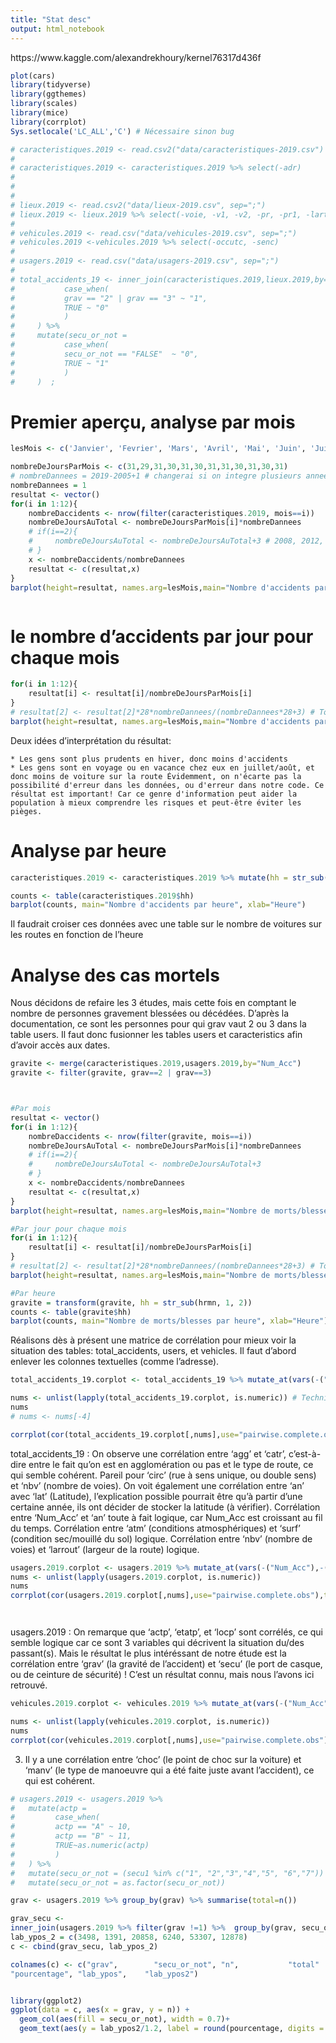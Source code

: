 ---
title: "Stat desc"
output: html_notebook
---


https://www.kaggle.com/alexandrekhoury/kernel76317d436f
```{r}
plot(cars)
library(tidyverse)
library(ggthemes)
library(scales)
library(mice)
library(corrplot)
Sys.setlocale('LC_ALL','C') # Nécessaire sinon bug
```

```{r}
# caracteristiques.2019 <- read.csv2("data/caracteristiques-2019.csv")
# 
# caracteristiques.2019 <- caracteristiques.2019 %>% select(-adr) 
# 
# 
# 
# lieux.2019 <- read.csv2("data/lieux-2019.csv", sep=";")
# lieux.2019 <- lieux.2019 %>% select(-voie, -v1, -v2, -pr, -pr1, -lartpc, -larrout)
# 
# vehicules.2019 <- read.csv("data/vehicules-2019.csv", sep=";")
# vehicules.2019 <-vehicules.2019 %>% select(-occutc, -senc)
# 
# usagers.2019 <- read.csv("data/usagers-2019.csv", sep=";")
# 
# total_accidents_19 <- inner_join(caracteristiques.2019,lieux.2019,by=c("Num_Acc"="Num_Acc")) %>% mutate(grav_or_not = 
#           case_when(
#           grav == "2" | grav == "3" ~ "1",
#           TRUE ~ "0"
#           )
#     ) %>% 
#     mutate(secu_or_not = 
#           case_when(
#           secu_or_not == "FALSE"  ~ "0",
#           TRUE ~ "1"
#           )
#     )  ;


```



# Premier aperçu, analyse par mois

```{r}

lesMois <- c('Janvier', 'Fevrier', 'Mars', 'Avril', 'Mai', 'Juin', 'Juillet', 'Aout', 'Septembre', 'Octobre', 'Novembre', 'Decembre')

nombreDeJoursParMois <- c(31,29,31,30,31,30,31,31,30,31,30,31)
# nombreDannees = 2019-2005+1 # changerai si on integre plusieurs annees
nombreDannees = 1
resultat <- vector()
for(i in 1:12){
    nombreDaccidents <- nrow(filter(caracteristiques.2019, mois==i))
    nombreDeJoursAuTotal <- nombreDeJoursParMois[i]*nombreDannees
    # if(i==2){
    #     nombreDeJoursAuTotal <- nombreDeJoursAuTotal+3 # 2008, 2012, et 2016 sont bisextiles! Donc un jour de plus en fevrier
    # }
    x <- nombreDaccidents/nombreDannees
    resultat <- c(resultat,x)
}
barplot(height=resultat, names.arg=lesMois,main="Nombre d'accidents par mois",las=2)



```


# le nombre d'accidents par jour pour chaque mois
```{r}
for(i in 1:12){
    resultat[i] <- resultat[i]/nombreDeJoursParMois[i]
}
# resultat[2] <- resultat[2]*28*nombreDannees/(nombreDannees*28+3) # Toujours pour les années bissextiles
barplot(height=resultat, names.arg=lesMois,main="Nombre d'accidents par jour pour chaque mois",las=2)

```

Deux idées d'interprétation du résultat:

    * Les gens sont plus prudents en hiver, donc moins d'accidents
    * Les gens sont en voyage ou en vacance chez eux en juillet/août, et donc moins de voiture sur la route Évidemment, on n'écarte pas la possibilité d'erreur dans les données, ou d'erreur dans notre code. Ce résultat est important! Car ce genre d'information peut aider la population à mieux comprendre les risques et peut-être éviter les pièges.


# Analyse par heure
```{r}


caracteristiques.2019 <- caracteristiques.2019 %>% mutate(hh = str_sub(hrmn, 1, 2))

counts <- table(caracteristiques.2019$hh)
barplot(counts, main="Nombre d'accidents par heure", xlab="Heure")


```

Il faudrait croiser ces données avec une table sur le nombre de voitures sur les routes en fonction de l'heure



# Analyse des cas mortels


Nous décidons de refaire les 3 études, mais cette fois en comptant le nombre de personnes gravement blessées ou décédées. D'après la documentation, ce sont les personnes pour qui grav vaut 2 ou 3 dans la table users. Il faut donc fusionner les tables users et caracteristics afin d'avoir accès aux dates.


```{r}
gravite <- merge(caracteristiques.2019,usagers.2019,by="Num_Acc")
gravite <- filter(gravite, grav==2 | grav==3)



#Par mois
resultat <- vector()
for(i in 1:12){
    nombreDaccidents <- nrow(filter(gravite, mois==i))
    nombreDeJoursAuTotal <- nombreDeJoursParMois[i]*nombreDannees
    # if(i==2){
    #     nombreDeJoursAuTotal <- nombreDeJoursAuTotal+3
    # }
    x <- nombreDaccidents/nombreDannees
    resultat <- c(resultat,x)
}
barplot(height=resultat, names.arg=lesMois,main="Nombre de morts/blesses par mois",las=2)

#Par jour pour chaque mois
for(i in 1:12){
    resultat[i] <- resultat[i]/nombreDeJoursParMois[i]
}
# resultat[2] <- resultat[2]*28*nombreDannees/(nombreDannees*28+3) # Toujours pour les années bissextiles
barplot(height=resultat, names.arg=lesMois,main="Nombre de morts/blesses par jour pour chaque mois",las=2)

#Par heure
gravite = transform(gravite, hh = str_sub(hrmn, 1, 2))
counts <- table(gravite$hh)
barplot(counts, main="Nombre de morts/blesses par heure", xlab="Heure")

```


Réalisons dès à présent une matrice de corrélation pour mieux voir la situation des tables: total_accidents, users, et vehicles. Il faut d'abord enlever les colonnes textuelles (comme l'adresse).


```{r}

total_accidents_19.corplot <- total_accidents_19 %>% mutate_at(vars(-("Num_Acc"), -("long"), -("lat"),-("dep")) ,as.numeric) %>% select(-Num_Acc, -an)

nums <- unlist(lapply(total_accidents_19.corplot, is.numeric)) # Technique pour ne garder que les colonnes numériques
nums
# nums <- nums[-4]

corrplot(cor(total_accidents_19.corplot[,nums],use="pairwise.complete.obs"),type = "upper",mar=c(0,0,0,0))


```



total_accidents_19 :  On observe une corrélation entre 'agg' et 'catr', c'est-à-dire entre le fait qu'on est en agglomération ou pas et le type de route, ce qui semble cohérent. Pareil pour 'circ' (rue à sens unique, ou double sens) et 'nbv' (nombre de voies). On voit également une corrélation entre 'an' avec 'lat' (Latitude), l'explication possible pourrait être qu'à partir d'une certaine année, ils ont décider de stocker la latitude (à vérifier). Corrélation entre 'Num_Acc' et 'an' toute à fait logique, car Num_Acc est croissant au fil du temps. Corrélation entre 'atm' (conditions atmosphériques) et 'surf' (condition sec/mouillé du sol) logique. Corrélation entre 'nbv' (nombre de voies) et 'larrout' (largeur de la route) logique.



```{r}

usagers.2019.corplot <- usagers.2019 %>% mutate_at(vars(-("Num_Acc"),-("id_vehicule"), -("num_veh"), -("an_nais") ),as.numeric) %>% select(-secu1, -secu2, -secu3, -Num_Acc, -an_nais)
nums <- unlist(lapply(usagers.2019.corplot, is.numeric))
nums
corrplot(cor(usagers.2019.corplot[,nums],use="pairwise.complete.obs"),type = "upper",mar=c(0,0,0,0))




```


usagers.2019 : On remarque que 'actp', 'etatp', et 'locp' sont corrélés, ce qui semble logique car ce sont 3 variables qui décrivent la situation du/des passant(s). Mais le résultat le plus intéréssant de notre étude est la corrélation entre 'grav' (la gravité de l'accident) et 'secu' (le port de casque, ou de ceinture de sécurité) ! C'est un résultat connu, mais nous l'avons ici retrouvé.

```{r}
vehicules.2019.corplot <- vehicules.2019 %>% mutate_at(vars(-("Num_Acc"),-("id_vehicule"), -("num_veh")),as.numeric) %>% select(-Num_Acc)

nums <- unlist(lapply(vehicules.2019.corplot, is.numeric))
nums
corrplot(cor(vehicules.2019.corplot[,nums],use="pairwise.complete.obs"),type = "upper",mar=c(0,0,0,0))
```


3) Il y a une corrélation entre 'choc' (le point de choc sur la voiture) et 'manv' (le type de manoeuvre qui a été faite juste avant l'accident), ce qui est cohérent.


```{r}
# usagers.2019 <- usagers.2019 %>% 
#   mutate(actp = 
#         case_when(
#         actp == "A" ~ 10,
#         actp == "B" ~ 11,
#         TRUE~as.numeric(actp)
#         )
#   ) %>% 
#   mutate(secu_or_not = (secu1 %in% c("1", "2","3","4","5", "6","7")) | (secu2 %in% c("1", "2","3","4","5", "6","7")) | (secu3 %in% c("1", "2","3","4","5", "6","7")), secu_level = (secu1 %in% c("1", "2","3","4","5", "6","7")) + (secu2 %in% c("1", "2","3","4","5", "6","7")) + (secu3 %in% c("1", "2","3","4","5", "6","7"))) %>% 
#   mutate(secu_or_not = as.factor(secu_or_not))

grav <- usagers.2019 %>% group_by(grav) %>% summarise(total=n())

grav_secu <- 
inner_join(usagers.2019 %>% filter(grav !=1) %>%  group_by(grav, secu_or_not) %>% summarise(n=n()), grav, by = "grav") %>% mutate(pourcentage = n/total) %>% mutate(lab_ypos = cumsum(n))
lab_ypos_2 = c(3498, 1391, 20858, 6240, 53307, 12878)
c <- cbind(grav_secu, lab_ypos_2)

colnames(c) <- c("grav",        "secu_or_not", "n",           "total"   ,  
"pourcentage", "lab_ypos",    "lab_ypos2") 


library(ggplot2)
ggplot(data = c, aes(x = grav, y = n)) +
  geom_col(aes(fill = secu_or_not), width = 0.7)+
  geom_text(aes(y = lab_ypos2/1.2, label = round(pourcentage, digits = 2), group =secu_or_not), color = "white")
```

